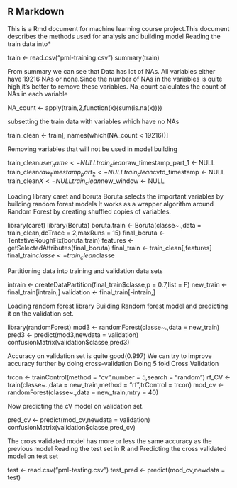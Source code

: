 ## R Markdown

This is a Rmd document for machine learning course project.This document describes the methods used for analysis and building model
Reading the train data into*

train <- read.csv("pml-training.csv")
summary(train)

From summary we can see that Data has lot of NAs.
All variables either have 19216 NAs or none.Since the number of NAs in the variables is quite high,it's better to remove these variables.
Na_count calculates the count of NAs in each variable 

NA_count <- apply(train,2,function(x){sum(is.na(x))})


subsetting the train data with variables which have no NAs


train_clean <- train[, names(which(NA_count < 19216))]

Removing variables that will not be used in model building

train_clean$user_name <- NULL
train_clean$raw_timestamp_part_1 <- NULL
train_clean$raw_timestamp_part_2 <- NULL
train_clean$cvtd_timestamp <- NULL
train_clean$X <- NULL
train_clean$new_window <- NULL


Loading library caret and boruta 
Boruta selects the important variables by building random forest models
It works as a wrapper algorithm around Random Forest by creating shuffled copies of variables.</p>

library(caret) 
library(Boruta)
boruta.train <- Boruta(classe~.,data = train_clean,doTrace = 2,maxRuns = 15)
final_boruta <- TentativeRoughFix(boruta.train)
features <- getSelectedAttributes(final_boruta)
final_train <- train_clean[,features]
final_train$classe <- train_clean$classe


Partitioning data into training and validation data sets


intrain <- createDataPartition(final_train$classe,p = 0.7,list = F)
new_train <- final_train[intrain,]
validation <- final_train[-intrain,] 


Loading random forest library
Building Random forest model and predicting it on the validation set.


library(randomForest)
mod3 <- randomForest(classe~.,data = new_train)
pred3 <- predict(mod3,newdata = validation)
confusionMatrix(validation$classe,pred3)


Accuracy on validation set is quite good(0.997)
We can try to improve accuracy further by doing cross-validation
Doing 5 fold Cross Validation



trcon <- trainControl(method = "cv",number = 5,search = "random")
rf_CV <- train(classe~.,data = new_train,method = "rf",trControl = trcon)
mod_cv <- randomForest(classe~.,data = new_train,mtry = 40)


Now predicting the cV model on validation set.


pred_cv <- predict(mod_cv,newdata = validation)
 confusionMatrix(validation$classe,pred_cv)

The cross validated model has more or less the same accuracy as the previous model
Reading the test set in R and Predicting the cross validated model on test set


 test <- read.csv("pml-testing.csv")
test_pred <- predict(mod_cv,newdata = test)


